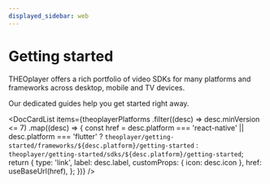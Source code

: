 ```yaml
---
displayed_sidebar: web
---
```


# Getting started

THEOplayer offers a rich portfolio of video SDKs for many platforms and frameworks across desktop, mobile and TV devices.

Our dedicated guides help you get started right away.


<DocCardList
  items={theoplayerPlatforms
    .filter((desc) => desc.minVersion <= 7)
    .map((desc) => {
      const href =
        desc.platform === 'react-native' || desc.platform === 'flutter'
          ? `theoplayer/getting-started/frameworks/${desc.platform}/getting-started`
          : `theoplayer/getting-started/sdks/${desc.platform}/getting-started`;
      return {
        type: 'link',
        label: desc.label,
        customProps: { icon: desc.icon },
        href: useBaseUrl(href),
      };
    })}
/>
